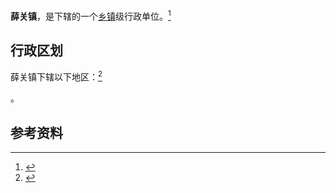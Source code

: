 {{中国乡级行政区|14/10/33/101/000}}

'''薛关镇'''，是{{PRC admin/fullname|14/10/33/101/000|3}}下辖的一个[[乡镇|乡镇]]级行政单位。<ref>{{PRC admin/ref sgc|{{PRC admin/parent|14/10/33/101/000}}}}</ref>

== 行政区划 ==

薛关镇下辖以下地区：<ref>{{PRC admin/ref sgc|14/10/33/101/000}}</ref>

{{PRC admin/children|14/10/33/101/000}}。

== 参考资料 ==

{{reflist}}

{{行政区划小作品}}
{{PRC admin/navcat|14/10/33/101/000}}